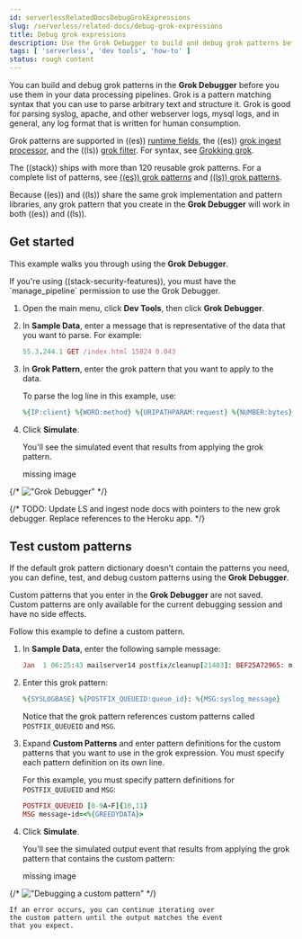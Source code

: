 ```yaml
---
id: serverlessRelatedDocsDebugGrokExpressions
slug: /serverless/related-docs/debug-grok-expressions
title: Debug grok expressions
description: Use the Grok Debugger to build and debug grok patterns before you use them in your data processing pipelines.
tags: [ 'serverless', 'dev tools', 'how-to' ]
status: rough content
---
```



<RoughContent />

<div id="xpack-grokdebugger"></div>

You can build and debug grok patterns in the **Grok Debugger**
before you use them in your data processing pipelines. Grok is a pattern
matching syntax that you can use to parse arbitrary text and
structure it. Grok is good for parsing syslog, apache, and other
webserver logs, mysql logs, and in general, any log format that is
written for human consumption.

Grok patterns are supported in ((es)) [runtime fields](((ref))/runtime.html), the ((es))
[grok ingest processor](((ref))/grok-processor.html), and the ((ls))
[grok filter](((logstash-ref))/plugins-filters-grok.html). For syntax, see
[Grokking grok](((ref))/grok.html).

The ((stack)) ships with more than 120 reusable grok patterns. For a complete
list of patterns, see
[((es))
grok patterns](https://github.com/elastic/elasticsearch/tree/master/libs/grok/src/main/resources/patterns) and
[((ls))
grok patterns](https://github.com/logstash-plugins/logstash-patterns-core/tree/master/patterns).

Because
((es)) and ((ls)) share the same grok implementation and pattern
libraries, any grok pattern that you create in the **Grok Debugger** will work
in both ((es)) and ((ls)).

<div id="grokdebugger-getting-started"></div>

## Get started

This example walks you through using the **Grok Debugger**.

<DocCallOut title="Note">
If you're using ((stack-security-features)), you must have the `manage_pipeline`
permission to use the Grok Debugger.
</DocCallOut>

1. Open the main menu, click **Dev Tools**, then click **Grok Debugger**.
1. In **Sample Data**, enter a message that is representative of the data that you
    want to parse. For example:

    ```ruby
    55.3.244.1 GET /index.html 15824 0.043
    ```

1. In **Grok Pattern**, enter the grok pattern that you want to apply to the data.

    To parse the log line in this example, use:

    ```ruby
    %{IP:client} %{WORD:method} %{URIPATHPARAM:request} %{NUMBER:bytes} %{NUMBER:duration}
    ```

1. Click **Simulate**.

    You'll see the simulated event that results from applying the grok
    pattern.

    <div style={{ backgroundColor: "#F1F4FA", width: "100%", height: "250px", textAlign: "center", paddingTop: "110px", marginBottom: "20px" }}><DocIcon type="image" title="missing image"/> missing image</div>
{/* !["Grok Debugger"](images/xpack-grokdebugger/dev-tools-grokdebugger-grok-debugger-overview.png) */}

{/* TODO: Update LS and ingest node docs with pointers to the new grok debugger. Replace references to the Heroku app. */}

<div id="grokdebugger-custom-patterns"></div>

## Test custom patterns

If the default grok pattern dictionary doesn't contain the patterns you need,
you can define, test, and debug custom patterns using the **Grok Debugger**.

Custom patterns that you enter in the **Grok Debugger** are not saved. Custom patterns
are only available for the current debugging session and have no side effects.

Follow this example to define a custom pattern.

1. In **Sample Data**, enter the following sample message:

    ```ruby
    Jan  1 06:25:43 mailserver14 postfix/cleanup[21403]: BEF25A72965: message-id=<20130101142543.5828399CCAF@mailserver14.example.com>
    ```

1. Enter this grok pattern:

    ```ruby
    %{SYSLOGBASE} %{POSTFIX_QUEUEID:queue_id}: %{MSG:syslog_message}
    ```

    Notice that the grok pattern references custom patterns called `POSTFIX_QUEUEID`
    and `MSG`.

1. Expand **Custom Patterns** and enter pattern definitions for the custom
    patterns that you want to use in the grok expression. You must specify each pattern definition
    on its own line.

    For this example, you must specify pattern definitions
    for `POSTFIX_QUEUEID` and `MSG`:

    ```ruby
    POSTFIX_QUEUEID [0-9A-F]{10,11}
    MSG message-id=<%{GREEDYDATA}>
    ```

1. Click **Simulate**.

    You'll see the simulated output event that results from applying
    the grok pattern that contains the custom pattern:

    <div style={{ backgroundColor: "#F1F4FA", width: "100%", height: "250px", textAlign: "center", paddingTop: "110px", marginBottom: "20px" }}><DocIcon type="image" title="missing image"/> missing image</div>
{/* !["Debugging a custom pattern"](images/xpack-grokdebugger/dev-tools-grokdebugger-grok-debugger-custom-pattern.png) */}

    If an error occurs, you can continue iterating over
    the custom pattern until the output matches the event
    that you expect.

